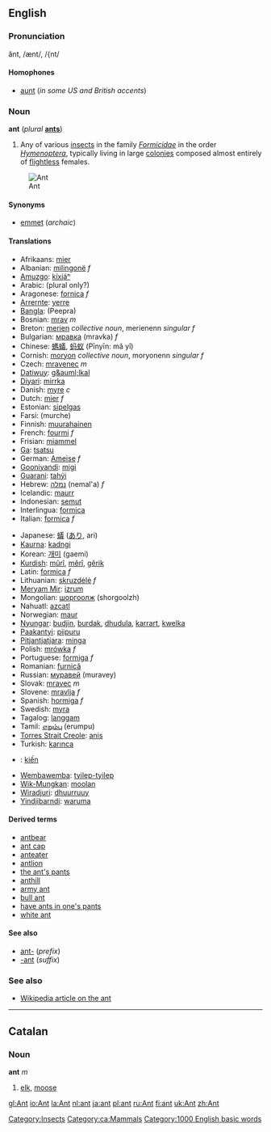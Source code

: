 ==English==
=== Pronunciation ===
ănt, /ænt/, /{nt/

====Homophones====
*[[aunt]] (''in some US and British accents'')

===Noun===
'''ant''' (''plural'' '''[[ants]]''')

#Any of various [[insect]]s in the family ''[[Formicidae]]'' in the order ''[[Hymenoptera]]'', typically living in large [[colony|colonies]] composed almost entirely of [[flightless]] females.
[[Image:Ant.jpg|thumb|Ant]]

====Synonyms====
*[[emmet]] (''archaic'')

====Translations====
{{top}}
*Afrikaans: [[mier]]
*Albanian: [[milingonë]] ''f''
*[[Amuzgo]]: [[kíxjáⁿ]]
*Arabic: {{ARchar|[[نمل|نّمل]]}} (plural only?)
*Aragonese: [[fornica]] ''f''
*[[Arrernte]]: [[yerre]]
*[[Bangla]]: (Peepra)
*Bosnian: [[mrav]] ''m''
*Breton: [[merien]] ''collective noun'', merienenn ''singular f''
*Bulgarian: [[мравка]] (mravka) ''f''
*Chinese: [[螞蟻]], [[蚂蚁]] (Pīnyīn: mǎ yǐ)
*Cornish: [[moryon]] ''collective noun'', moryonenn ''singular f''
*Czech: [[mravenec]] ''m''
*[[Datiwuy]]: [[g&auml;lkal]]
*[[Diyari]]: [[mirrka]]
*Danish: [[myre]] ''c''
*Dutch: [[mier]] ''f''
*Estonian: [[sipelgas]]
*Farsi: {{FAchar|[[مورچه]]}} (murche)
*Finnish: [[muurahainen]]
*French: [[fourmi]] ''f''
*Frisian: [[miammel]]
*[[Ga]]: [[tsatsu]]
*German: [[Ameise]] ''f''
*[[Gooniyandi]]: [[migi]]
*[[Guarani]]: [[tahýi]]
*Hebrew: [[נמלה]] (nemal'a) ''f''
*Icelandic: [[maurr]]
*Indonesian: [[semut]]
*Interlingua: [[formica]]
*Italian: [[formica#Itaian|formica]] ''f''
{{mid}}
*Japanese: [[蟻]] ([[あり]], ari)
*[[Kaurna]]: [[kadngi]]
*Korean: [[개미]] (gaemi)
*[[Kurdish]]: [[mûrî]], [[mêrî]], [[gêrik]]
*Latin: [[formica]] ''f''
*Lithuanian: [[skruzdėlė]] ''f''
*[[Meryam Mir]]: [[izrum]]
*Mongolian: [[шоргоолж]] (shorgoolzh)
*Nahuatl: [[azcatl]]
*Norwegian: [[maur]]
*[[Nyungar]]: [[budjin]], [[burdak]], [[dhudula]], [[karrart]], [[kwelka]]
*[[Paakantyi]]: [[piipuru]]
*[[Pitjantjatjara]]: [[minga]]
*Polish: [[mrówka]] ''f''
*Portuguese: [[formiga]] ''f''
*Romanian: [[furnică]]
*Russian: [[муравей]] (muravey)
*Slovak: [[mravec#Slovak|mravec]] ''m''
*Slovene: [[mravlja]] ''f''
*Spanish: [[hormiga]] ''f''
*Swedish: [[myra]]
*Tagalog: [[langgam]]
*Tamil: [[எறும்பு]] (erumpu)
*[[Torres Strait Creole]]: [[anis]]
*Turkish: [[karınca]]
*{{vi}}: [[kiến]]
*[[Wembawemba]]: [[tyilep-tyilep]]
*[[Wik-Mungkan]]: [[moolan]]
*[[Wiradjuri]]: [[dhuurruuy]]
*[[Yindjibarndi]]: [[waruma]]
{{bottom}}

==== Derived terms ====
*[[antbear]]
*[[ant cap]]
*[[anteater]]
*[[antlion]]
*[[the ant's pants]]
*[[anthill]]
*[[army ant]]
*[[bull ant]]
*[[have ants in one's pants]]
*[[white ant]]

====See also====
*[[ant-]] (''prefix'')
*[[-ant]] (''suffix'')

===See also===
*[[w:ant|Wikipedia article on the ant]]
{{BE-ready}}

----
==Catalan==
===Noun===
'''ant''' ''m''

#[[elk]], [[moose]]

[[Category:Insects]]
[[Category:ca:Mammals]]

[[Category:1000 English basic words]]

[[gl:Ant]]
[[io:Ant]]
[[la:Ant]]
[[nl:ant]]
[[ja:ant]]
[[pl:ant]]
[[ru:Ant]]
[[fi:ant]]
[[uk:Ant]]
[[zh:Ant]]